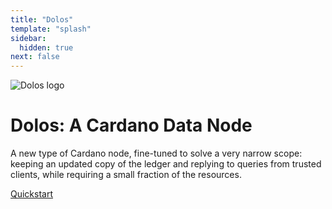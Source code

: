 ```yaml
---
title: "Dolos"
template: "splash"
sidebar:
  hidden: true
next: false
---
```


<div className="py-10 md:p-20">
  <div className="mb-5 text-center">
    <div className="flex justify-center">
      <img src="/assets/dolos/logo.png" alt="Dolos logo" className="mb-4" />
    </div>
    <h1 className="flex flex-col flex-wrap font-bold text-4xl md:text-5xl lg:text-6xl dark:text-gray-200">
      Dolos: A Cardano Data Node
    </h1>
  </div>

  <div className="mb-8 max-w-3xl text-center mx-auto!">
    <p className="md:text-lg text-gray-600 dark:text-gray-400">
      A new type of Cardano node, fine-tuned to solve a very narrow scope: keeping an updated copy of the ledger and replying to queries from trusted clients, while requiring a small fraction of the resources.
    </p>
  </div>

  <div className="flex justify-center">
    <a
      className="bg-gradient-to-tl from-emerald-600 to-cyan-600 border border-transparent text-white text-sm rounded-md focus:outline-none focus:ring-2 focus:ring-blue-600 focus:ring-offset-2 focus:ring-offset-white py-3 px-4 dark:focus:ring-offset-gray-800"
      href="./dolos/quickstart"
    >
      Quickstart
    </a>
  </div>
</div>